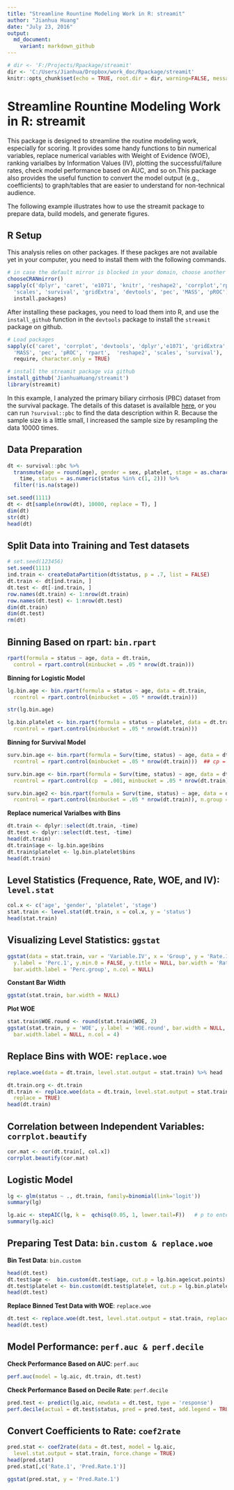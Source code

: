 ```yaml
---
title: "Streamline Rountine Modeling Work in R: streamit"
author: "Jianhua Huang"
date: "July 23, 2016"
output: 
  md_document:
    variant: markdown_github
---
```


```r
# dir <- 'F:/Projects/Rpackage/streamit'
dir <- 'C:/Users/Jianhua/Dropbox/work_doc/Rpackage/streamit'
knitr::opts_chunk$set(echo = TRUE, root.dir = dir, warning=FALSE, message=FALSE)
```


# Streamline Rountine Modeling Work in R: streamit
This package is designed to streamline the routine modeling work, especially for scoring. It provides some handy functions to bin numerical variables, replace numerical variables with Weight of Evidence (WOE), ranking varialbes by Information Values (IV), plotting the successful/failure rates, check model performance based on AUC, and so on.This package also provides the useful function to convert the model output (e.g., coefficients) to graph/tables that are easier to understand for non-technical audience.

The following example illustrates how to use the streamit package to prepare data, build models, and generate figures. 

## R Setup
This analysis relies on other packages. If these packges are not available yet in your computer, you need to install them with the following commands.
```r
# in case the default mirror is blocked in your domain, choose another one
chooseCRANmirror()  
sapply(c('dplyr', 'caret', 'e1071', 'knitr', 'reshape2', 'corrplot','rpart',
  'scales', 'survival', 'gridExtra', 'devtools', 'pec', 'MASS', 'pROC'),
  install.packages)
```

After installing these packages, you need to load them into R, and use the `install_github` function in the `devtools` package to install the `streamit` package on github. 
```r
# Load packages
sapply(c('caret', 'corrplot', 'devtools', 'dplyr','e1071', 'gridExtra', 'knitr',
  'MASS', 'pec', 'pROC', 'rpart',  'reshape2', 'scales', 'survival'), 
  require, character.only = TRUE)

# install the streamit package via github
install_github('JianhuaHuang/streamit')
library(streamit)
```

In this example, I analyzed the primary biliary cirrhosis (PBC) dataset from the survival package. The details of this dataset is availalble [here](https://stat.ethz.ch/R-manual/R-devel/library/survival/html/pbc.html), or you can run  `?survival::pbc` to find the data description within R. Because the sample size is a little small, I increased the sample size by resampling the data 10000 times. 

## Data Preparation
```r
dt <- survival::pbc %>%
  transmute(age = round(age), gender = sex, platelet, stage = as.character(stage), 
    time, status = as.numeric(status %in% c(1, 2))) %>%
  filter(!is.na(stage))

set.seed(1111)
dt <- dt[sample(nrow(dt), 10000, replace = T), ]
dim(dt)
str(dt)
head(dt)
```


## Split Data into Training and Test datasets
```r
# set.seed(123456)
set.seed(1111)
ind.train <- createDataPartition(dt$status, p = .7, list = FALSE)
dt.train <- dt[ind.train, ]
dt.test <- dt[-ind.train, ]
row.names(dt.train) <- 1:nrow(dt.train)
row.names(dt.test) <- 1:nrow(dt.test)
dim(dt.train)
dim(dt.test)
rm(dt)
```


## Binning Based on rpart: `bin.rpart`
```r
rpart(formula = status ~ age, data = dt.train, 
  control = rpart.control(minbucket = .05 * nrow(dt.train)))
```

**Binning for Logistic Model**
```r
lg.bin.age <- bin.rpart(formula = status ~ age, data = dt.train, 
  rcontrol = rpart.control(minbucket = .05 * nrow(dt.train)))

str(lg.bin.age)

lg.bin.platelet <- bin.rpart(formula = status ~ platelet, data = dt.train, 
  rcontrol = rpart.control(minbucket = .05 * nrow(dt.train)))
```

**Binning for Survival Model**
```r
surv.bin.age <- bin.rpart(formula = Surv(time, status) ~ age, data = dt.train,
  rcontrol = rpart.control(minbucket = .05 * nrow(dt.train)))  ## cp = 0.01

surv.bin.age <- bin.rpart(formula = Surv(time, status) ~ age, data = dt.train,
  rcontrol = rpart.control(cp  = .001, minbucket = .05 * nrow(dt.train)))  

surv.bin.age2 <- bin.rpart(formula = Surv(time, status) ~ age, data = dt.train,
  rcontrol = rpart.control(minbucket = .05 * nrow(dt.train)), n.group = 3:7)
```

**Replace numerical Varialbes with Bins**
```r
dt.train <- dplyr::select(dt.train, -time)
dt.test <- dplyr::select(dt.test, -time)
head(dt.train)
dt.train$age <- lg.bin.age$bins
dt.train$platelet <- lg.bin.platelet$bins
head(dt.train)
```


## Level Statistics (Frequence, Rate, WOE, and IV): `level.stat`
```r
col.x <- c('age', 'gender', 'platelet', 'stage')
stat.train <- level.stat(dt.train, x = col.x, y = 'status')
head(stat.train)
```


## Visualizing Level Statistics: `ggstat`
```r
ggstat(data = stat.train, var = 'Variable.IV', x = 'Group', y = 'Rate.1',
  y.label = 'Perc.1', y.min.0 = FALSE, y.title = NULL, bar.width = 'Rate.group',
  bar.width.label = 'Perc.group', n.col = NULL)
```


**Constant Bar Width**
```r
ggstat(stat.train, bar.width = NULL)
```


**Plot WOE**
```r
stat.train$WOE.round <- round(stat.train$WOE, 2)
ggstat(stat.train, y = 'WOE', y.label = 'WOE.round', bar.width = NULL, 
  bar.width.label = NULL, n.col = 4)
```


## Replace Bins with WOE: `replace.woe`
```r
replace.woe(data = dt.train, level.stat.output = stat.train) %>% head

dt.train.org <- dt.train
dt.train <- replace.woe(data = dt.train, level.stat.output = stat.train, 
  replace = TRUE)
head(dt.train)
```


## Correlation between Independent Variables: `corrplot.beautify`
```r
cor.mat <- cor(dt.train[, col.x])
corrplot.beautify(cor.mat)
```


## Logistic Model
```r
lg <- glm(status ~ ., dt.train, family=binomial(link='logit'))
summary(lg)

lg.aic <- stepAIC(lg, k =  qchisq(0.05, 1, lower.tail=F))   # p to enter: 0.05
summary(lg.aic)
```


## Preparing Test Data: `bin.custom & replace.woe`
**Bin Test Data**: `bin.custom`
```r
head(dt.test)
dt.test$age <-  bin.custom(dt.test$age, cut.p = lg.bin.age$cut.points)
dt.test$platelet <- bin.custom(dt.test$platelet, cut.p = lg.bin.platelet$cut.points)
head(dt.test)
```


**Replace Binned Test Data with WOE**: `replace.woe`
```r
dt.test <- replace.woe(dt.test, level.stat.output = stat.train, replace = TRUE)
head(dt.test)
```


## Model Performance: `perf.auc & perf.decile`
**Check Performance Based on AUC**: `perf.auc`
```r
perf.auc(model = lg.aic, dt.train, dt.test)
```

**Check Performance Based on Decile Rate**: `perf.decile`
```r
pred.test <- predict(lg.aic, newdata = dt.test, type = 'response')
perf.decile(actual = dt.test$status, pred = pred.test, add.legend = TRUE)
```


## Convert Coefficients to Rate: `coef2rate`
```r
pred.stat <- coef2rate(data = dt.test, model = lg.aic, 
  level.stat.output = stat.train, force.change = TRUE)
head(pred.stat)
pred.stat[,c('Rate.1', 'Pred.Rate.1')]

ggstat(pred.stat, y = 'Pred.Rate.1')
```

